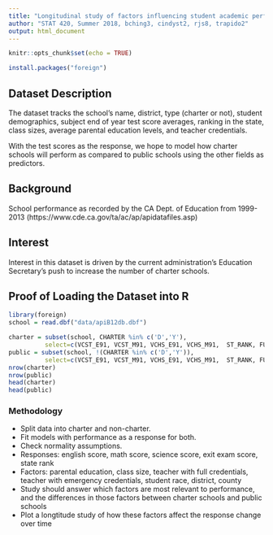 ---
title: "Longitudinal study of factors influencing student academic performance in CA schools"
author: "STAT 420, Summer 2018, bching3, cindyst2, rjs8, trapido2"
output: html_document
---

```{r setup, include=FALSE}
knitr::opts_chunk$set(echo = TRUE)
```

```{r eval=FALSE}
install.packages("foreign")
```

## Dataset Description

The dataset tracks the school's name, district, type (charter or not), student demographics, subject end of year test score averages, ranking in the state, class sizes, average parental education levels, and teacher credentials.

With the test scores as the response, we hope to model how charter schools will perform as compared to public schools using the other fields as predictors.

## Background

School performance as recorded by the CA Dept. of Education from 1999-2013 (https://www.cde.ca.gov/ta/ac/ap/apidatafiles.asp)

## Interest

Interest in this dataset is driven by the current administration's Education Secretary's push to increase the number of charter schools.

## Proof of Loading the Dataset into R
```{r}
library(foreign)
school = read.dbf("data/apiB12db.dbf")
```

```{r}
charter = subset(school, CHARTER %in% c('D','Y'), 
          select=c(VCST_E91, VCST_M91, VCHS_E91, VCHS_M91,  ST_RANK, FULL, EMER, TESTED, AVG_ED, ACS_CORE,ACS_46))
public = subset(school, !(CHARTER %in% c('D','Y')), 
          select=c(VCST_E91, VCST_M91, VCHS_E91, VCHS_M91,  ST_RANK, FULL, EMER, TESTED, AVG_ED, ACS_CORE,ACS_46))
nrow(charter)
nrow(public)
head(charter)
head(public)
```

### Methodology

- Split data into charter and non-charter.
- Fit models with performance as a response for both.
- Check normality assumptions.
- Responses: english score, math score, science score, exit exam score, state rank
- Factors: parental education, class size, teacher with full credentials, teacher with emergency credentials, student race, district, county
- Study should answer which factors are most relevant to performance, and the differences in those factors between charter schools and public schools
- Plot a longtitude study of how these factors affect the response change over time

